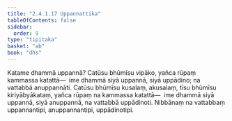 ```yaml
---
title: "2.4.1.17 Uppannattika"
tableOfContents: false
sidebar:
  order: 9
type: "tipitaka"
basket: "ab"
book: "dhs"
---
```



<DynamicBreadcrumb />

<Division number="1430" book="dhs">

<Paragraph number="2136" book="dhs">
Katame dhammā uppannā? Catūsu bhūmīsu vipāko, yañca rūpaṃ kammassa katattā—  ime dhammā siyā uppannā, siyā uppādino; na vattabbā anuppannāti. Catūsu bhūmīsu kusalaṃ, akusalaṃ, tīsu bhūmīsu kiriyābyākataṃ, yañca rūpaṃ na kammassa katattā—  ime dhammā siyā uppannā, siyā anuppannā, na vattabbā uppādinoti. Nibbānaṃ na vattabbaṃ uppannantipi, anuppannantipi, uppādinotipi.
</Paragraph>
</Division>